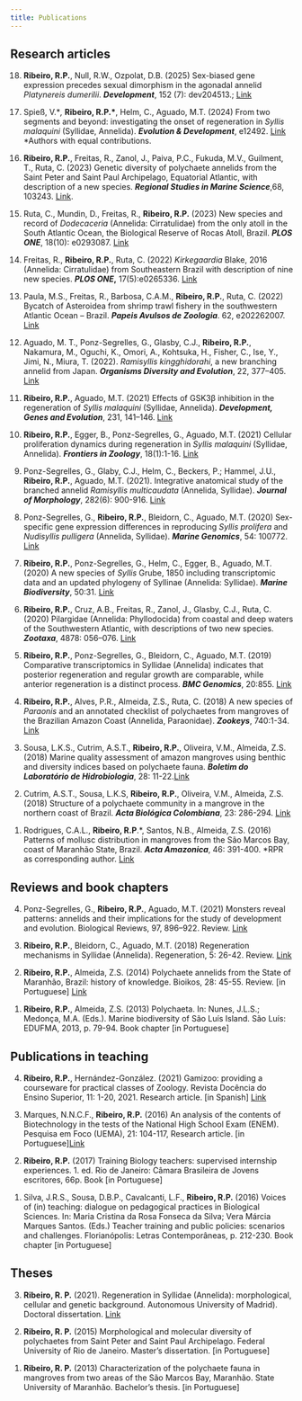 ```yaml
---
title: Publications
---
```


## **Research articles**

18. **Ribeiro, R.P.**, Null, R.W., Ozpolat, D.B. (2025) Sex-biased gene expression precedes sexual dimorphism in the agonadal annelid *Platynereis dumerilii*. ***Development***, 152 (7): dev204513.; [Link](https://doi.org/10.1101/2024.06.12.598746)

<!-- -->

17. Spieß, V.\**,* **Ribeiro, R.P.\***, Helm, C., Aguado, M.T. (2024) From two segments and beyond: investigating the onset of regeneration in *Syllis malaquini* (Syllidae, Annelida). ***Evolution & Development***, e12492. [Link](https://doi.org/10.1111/ede.12492) \*Authors with equal contributions.

<!-- -->

16. **Ribeiro, R.P.**, Freitas, R., Zanol, J., Paiva, P.C., Fukuda, M.V., Guilment, T., Ruta, C. (2023) Genetic diversity of polychaete annelids from the Saint Peter and Saint Paul Archipelago, Equatorial Atlantic, with description of a new species. ***Regional Studies in Marine Science***,68, 103243. [Link](https://doi.org/10.1016/j.rsma.2023.103243).

<!-- -->

15. Ruta, C., Mundin, D., Freitas, R., **Ribeiro, R.P.** (2023) New species and record of *Dodecaceria* (Annelida: Cirratulidae) from the only atoll in the South Atlantic Ocean, the Biological Reserve of Rocas Atoll, Brazil. ***PLOS ONE***, 18(10): e0293087. [Link](https://doi.org/10.1371/journal.pone.0293087)

<!-- -->

14. Freitas, R., **Ribeiro, R.P.**, Ruta, C. (2022) *Kirkegaardia* Blake, 2016 (Annelida: Cirratulidae) from Southeastern Brazil with description of nine new species. ***PLOS ONE*****,** 17(5):e0265336. [Link](https://doi.org/10.1371/journal.pone.0265336)

<!-- -->

13. Paula, M.S., Freitas, R., Barbosa, C.A.M., **Ribeiro, R.P.**, Ruta, C. (2022) Bycatch of Asteroidea from shrimp trawl fishery in the southwestern Atlantic Ocean – Brazil. ***Papeis Avulsos de Zoologia***. 62, e202262007. [Link](https://doi.org/10.11606/1807-0205/2022.62.007)

<!-- -->

12. Aguado, M. T., Ponz-Segrelles, G., Glasby, C.J., **Ribeiro, R.P.**, Nakamura, M., Oguchi, K., Omori, A., Kohtsuka, H., Fisher, C., Ise, Y., Jimi, N., Miura, T. (2022). *Ramisyllis kingghidorahi*, a new branching annelid from Japan. ***Organisms Diversity and Evolution***, 22, 377–405. [Link](https://doi.org/10.1007/s13127-021-00538-4)

<!-- -->

11. **Ribeiro, R.P.**, Aguado, M.T. (2021) Effects of GSK3β inhibition in the regeneration of *Syllis malaquini* (Syllidae, Annelida). ***Development, Genes and Evolution***, 231, 141–146. [Link](https://doi.org/10.1007/s00427-021-00681-0)

<!-- -->

10. **Ribeiro, R.P.**, Egger, B., Ponz-Segrelles, G., Aguado, M.T. (2021) Cellular proliferation dynamics during regeneration in *Syllis malaquini* (Syllidae, Annelida). ***Frontiers in Zoology***, 18(1):1-16. [Link](https://doi.org/10.1186/s12983-021-00396-y)

<!-- -->

9.  Ponz-Segrelles, G., Glaby, C.J., Helm, C., Beckers, P.; Hammel, J.U., **Ribeiro, R.P.**, Aguado, M.T. (2021). Integrative anatomical study of the branched annelid *Ramisyllis multicaudata* (Annelida, Syllidae). ***Journal of Morphology***, 282(6): 900-916. [Link](https://doi.org/10.1002/jmor.21356)

<!-- -->

8.  Ponz-Segrelles, G., **Ribeiro, R.P.**, Bleidorn, C., Aguado, M.T. (2020) Sex-specific gene expression differences in reproducing *Syllis prolifera* and *Nudisyllis pulligera* (Annelida, Syllidae). ***Marine Genomics***, 54: 100772. [Link](https://doi.org/10.1016/j.margen.2020.100772)

<!-- -->

7.  **Ribeiro, R.P.**, Ponz-Segrelles, G., Helm, C., Egger, B., Aguado, M.T. (2020) A new species of *Syllis* Grube, 1850 including transcriptomic data and an updated phylogeny of Syllinae (Annelida: Syllidae). ***Marine Biodiversity***, 50:31. [Link](#0)

<!-- -->

6.  **Ribeiro, R.P.**, Cruz, A.B., Freitas, R., Zanol, J., Glasby, C.J., Ruta, C. (2020) Pilargidae (Annelida: Phyllodocida) from coastal and deep waters of the Southwestern Atlantic, with descriptions of two new species. ***Zootaxa***, 4878: 056–076. [Link](#0)

<!-- -->

5.  **Ribeiro, R.P.**, Ponz-Segrelles, G., Bleidorn, C., Aguado, M.T. (2019) Comparative transcriptomics in Syllidae (Annelida) indicates that posterior regeneration and regular growth are comparable, while anterior regeneration is a distinct process. ***BMC Genomics***, 20:855. [Link](https://doi.org/10.1186/s12864-019-6223-y)

<!-- -->

4.  **Ribeiro, R.P.**, Alves, P.R., Almeida, Z.S., Ruta, C. (2018) A new species of *Paraonis* and an annotated checklist of polychaetes from mangroves of the Brazilian Amazon Coast (Annelida, Paraonidae). ***Zookeys***, 740:1-34. [Link](#0)

<!-- -->

3.  Sousa, L.K.S., Cutrim, A.S.T., **Ribeiro, R.P.**, Oliveira, V.M., Almeida, Z.S. (2018) Marine quality assessment of amazon mangroves using benthic and diversity indices based on polychaete fauna. ***Boletim do Laboratório de Hidrobiologia***, 28: 11-22.[Link](http://www.periodicoseletronicos.ufma.br/index.php/blabohidro/article/view/5554)

<!-- -->

2.  Cutrim, A.S.T., Sousa, L.K.S, **Ribeiro, R.P.**, Oliveira, V.M., Almeida, Z.S. (2018) Structure of a polychaete community in a mangrove in the northern coast of Brazil. ***Acta Biológica Colombiana***, 23: 286-294. [Link](https://doi.org/10.15446/abc.v23n3.67245)

<!-- -->

1.  Rodrigues, C.A.L., **Ribeiro, R.P**.\*, Santos, N.B., Almeida, Z.S. (2016) Patterns of mollusc distribution in mangroves from the São Marcos Bay, coast of Maranhão State, Brazil. ***Acta Amazonica***, 46: 391-400. \*RPR as corresponding author. [Link](http://dx.doi.org/10.1590/1809-4392201600493)

## **Reviews and book chapters**

4.  Ponz-Segrelles, G., **Ribeiro, R.P.**, Aguado, M.T. (2021) Monsters reveal patterns: annelids and their implications for the study of development and evolution. Biological Reviews, 97, 896–922. Review. [Link](https://doi.org/10.1111/brv.12826)

<!-- -->

3.  **Ribeiro, R.P.**, Bleidorn, C., Aguado, M.T. (2018) Regeneration mechanisms in Syllidae (Annelida). Regeneration, 5: 26-42. Review. [Link](https://doi.org/10.1002/reg2.98)

<!-- -->

2.  **Ribeiro, R.P.**, Almeida, Z.S. (2014) Polychaete annelids from the State of Maranhão, Brazil: history of knowledge. Bioikos, 28: 45-55. Review. \[in Portuguese\] [Link](https://periodicos.puc-campinas.edu.br/bioikos/article/view/2523)

<!-- -->

1.  **Ribeiro, R.P.**, Almeida, Z.S. (2013) Polychaeta. In: Nunes, J.L.S.; Medonça, M.A. (Eds.). Marine biodiversity of São Luís Island. São Luís: EDUFMA, 2013, p. 79-94. Book chapter \[in Portuguese\]

## **Publications in teaching**

4.  **Ribeiro, R.P.**, Hernández-González. (2021) Gamizoo: providing a courseware for practical classes of Zoology. Revista Docência do Ensino Superior, 11: 1-20, 2021. Research article. \[in Spanish\] [Link](https://doi.org/10.35699/2237-5864.2021.34334)

<!-- -->

3.  Marques, N.N.C.F., **Ribeiro, R.P.** (2016) An analysis of the contents of Biotechnology in the tests of the National High School Exam (ENEM). Pesquisa em Foco (UEMA), 21: 104-117, Research article. \[in Portuguese\][Link](https://ppg.revistas.uema.br/index.php/PESQUISA_EM_FOCO/article/view/1222)

<!-- -->

2.  **Ribeiro, R.P.** (2017) Training Biology teachers: supervised internship experiences. 1. ed. Rio de Janeiro: Câmara Brasileira de Jovens escritores, 66p. Book \[in Portuguese\]

<!-- -->

1.  Silva, J.R.S., Sousa, D.B.P., Cavalcanti, L.F., **Ribeiro, R.P.** (2016) Voices of (in) teaching: dialogue on pedagogical practices in Biological Sciences. In: Maria Cristina da Rosa Fonseca da Silva; Vera Márcia Marques Santos. (Eds.) Teacher training and public policies: scenarios and challenges. Florianópolis: Letras Contemporâneas, p. 212-230. Book chapter \[in Portuguese\]

## **Theses**

3.  **Ribeiro, R. P.** (2021). Regeneration in Syllidae (Annelida): morphological, cellular and genetic background. Autonomous University of Madrid). Doctoral dissertation. [Link](https://dialnet.unirioja.es/servlet/tesis?codigo=294960)

<!-- -->

2.  **Ribeiro, R. P.** (2015) Morphological and molecular diversity of polychaetes from Saint Peter and Saint Paul Archipelago. Federal University of Rio de Janeiro. Master’s dissertation. \[in Portuguese\]

<!-- -->

1.  **Ribeiro, R. P.** (2013) Characterization of the polychaete fauna in mangroves from two areas of the São Marcos Bay, Maranhão. State University of Maranhão. Bachelor’s thesis. \[in Portuguese\]
